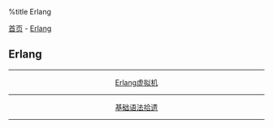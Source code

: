%title Erlang

[[../../../index|首页]] - [[../index|Erlang]]
==Erlang==
----
<center>
[[vm|Erlang虚拟机]]
----
[[base|基础语法拾遗]]
</center>
----
